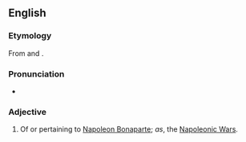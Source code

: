 ==English==

===Etymology===
From {{term|Napoleon}} and {{term|-ic}}.

===Pronunciation===
* {{enPR|nə.pô'.lē.äʹ.nĭk}}

===Adjective===
{{en-adj|-}}

# Of or pertaining to [[w:Napoleon Bonaparte|Napoleon Bonaparte]]; ''as'', the [[w:Napoleonic Wars|Napoleonic Wars]].
{{anagrams:en/aceilnnoop}}